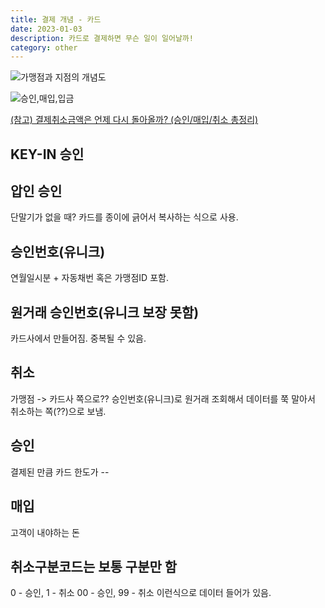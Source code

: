 ```yaml
---
title: 결제 개념 - 카드
date: 2023-01-03
description: 카드로 결제하면 무슨 일이 일어날까!
category: other
---
```

![가맹점과 지점의 개념도](https://user-images.githubusercontent.com/57585701/210326710-4212490d-a57e-455d-ab0c-05d99d0fc033.png)

![승인,매입,입금](https://user-images.githubusercontent.com/57585701/210328725-5c118a0d-5c45-4560-88b1-f4a553258bb7.png)

[(참고) 결제취소금액은 언제 다시 돌아올까? (승인/매입/취소 총정리)](https://www.card-gorilla.com/contents/detail/927)


## KEY-IN 승인

## 압인 승인
단말기가 없을 때? 카드를 종이에 긁어서 복사하는 식으로 사용.

## 승인번호(유니크)
연월일시분 + 자동채번 혹은 가맹점ID 포함.

## 원거래 승인번호(유니크 보장 못함)
카드사에서 만들어짐.
중복될 수 있음.

## 취소
가맹점 -> 카드사 쪽으로??
승인번호(유니크)로 원거래 조회해서
데이터를 쭉 말아서 취소하는 쪽(??)으로 보냄.

## 승인
결제된 만큼 카드 한도가 --

## 매입
고객이 내야하는 돈

## 취소구분코드는 보통 구분만 함
0 - 승인, 1 - 취소
00 - 승인, 99 - 취소
이런식으로 데이터 들어가 있음.

